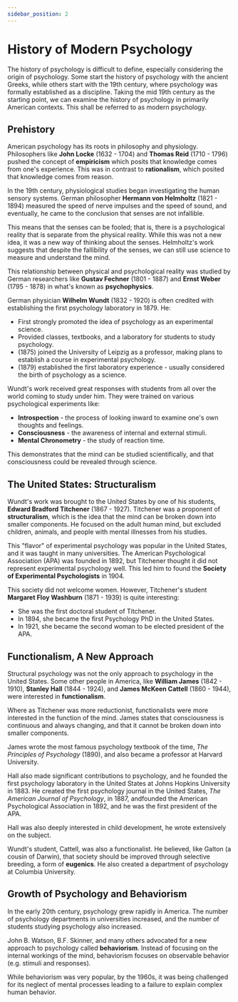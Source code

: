 ```yaml
---
sidebar_position: 2
---
```


# History of Modern Psychology

The history of psychology is difficult to define, especially considering the origin of psychology.
Some start the history of psychology with the ancient Greeks, while others start with the 19th century, where psychology was formally established as a discipline.
Taking the mid 19th century as the starting point, we can examine the history of psychology in primarily American contexts.
This shall be referred to as modern psychology.

## Prehistory

American psychology has its roots in philosophy and physiology.
Philosophers like **John Locke** (1632 - 1704) and **Thomas Reid** (1710 - 1796) pushed the concept of **empiricism** which posits that knowledge comes from one's experience.
This was in contrast to **rationalism**, which posited that knowledge comes from reason.

In the 19th century, physiological studies began investigating the human sensory systems.
German philosopher **Hermann von Helmholtz** (1821 - 1894) measured the speed of nerve impulses and the speed of sound, and eventually, he came to the conclusion that senses are not infallible.

This means that the senses can be fooled; that is, there is a psychological reality that is separate from the physical reality.
While this was not a new idea, it was a new way of thinking about the senses.
Helmholtz's work suggests that despite the fallibility of the senses, we can still use science to measure and understand the mind.

This relationship between physical and psychological reality was studied by German researchers like **Gustav Fechner** (1801 - 1887) and **Ernst Weber** (1795 - 1878) in what's known as **psychophysics**.

German physician **Wilhelm Wundt** (1832 - 1920) is often credited with establishing the first psychology laboratory in 1879. He:

- First strongly promoted the idea of psychology as an experimental science.
- Provided classes, textbooks, and a laboratory for students to study psychology.
- (1875) joined the University of Leipzig as a professor, making plans to establish a course in experimental psychology.
- (1879) established the first laboratory experience - usually considered the birth of psychology as a science.

Wundt's work received great responses with students from all over the world coming to study under him.
They were trained on various psychological experiments like:

- **Introspection** - the process of looking inward to examine one's own thoughts and feelings.
- **Consciousness** - the awareness of internal and external stimuli.
- **Mental Chronometry** - the study of reaction time.

This demonstrates that the mind can be studied scientifically, and that consciousness could be revealed through science.

## The United States: Structuralism

Wundt's work was brought to the United States by one of his students, **Edward Bradford Titchener** (1867 - 1927).
Titchener was a proponent of **structuralism**, which is the idea that the mind can be broken down into smaller components.
He focused on the adult human mind, but excluded children, animals, and people with mental illnesses from his studies.

This "flavor" of experimental psychology was popular in the United States, and it was taught in many universities.
The American Psychological Association (APA) was founded in 1892, but Titchener thought it did not represent experimental psychology well.
This led him to found the **Society of Experimental Psychologists** in 1904.

This society did not welcome women. However, Titchener's student **Margaret Floy Washburn** (1871 - 1939) is quite interesting:

- She was the first doctoral student of Titchener.
- In 1894, she became the first Psychology PhD in the United States.
- In 1921, she became the second woman to be elected president of the APA.

## Functionalism, A New Approach

Structural psychology was not the only approach to psychology in the United States.
Some other people in America, like **William James** (1842 - 1910), **Stanley Hall** (1844 - 1924), and **James McKeen Cattell** (1860 - 1944), were interested in **functionalism**.

Where as Titchener was more reductionist, functionalists were more interested in the function of the mind.
James states that consciousness is continuous and always changing, and that it cannot be broken down into smaller components.

James wrote the most famous psychology textbook of the time, *The Principles of Psychology* (1890), and also became a professor at Harvard University.

Hall also made significant contributions to psychology, and he founded the first psychology laboratory in the United States at Johns Hopkins University in 1883.
He created the first psychology journal in the United States, *The American Journal of Psychology*, in 1887, andfounded the American Psychological Association in 1892, and he was the first president of the APA.

Hall was also deeply interested in child development, he wrote extensively on the subject.

Wundt's student, Cattell, was also a functionalist.
He believed, like Galton (a cousin of Darwin), that society should be improved through selective breeding, a form of **eugenics**.
He also created a department of psychology at Columbia University.

## Growth of Psychology and Behaviorism

In the early 20th century, psychology grew rapidly in America.
The number of psychology departments in universities increased, and the number of students studying psychology also increased.

John B. Watson, B.F. Skinner, and many others advocated for a new approach to psychology called **behaviorism**.
Instead of focusing on the internal workings of the mind, behaviorism focuses on observable behavior (e.g. stimuli and responses).

While behaviorism was very popular, by the 1960s, it was being challenged for its neglect of mental processes leading to a failure to explain complex human behavior.


